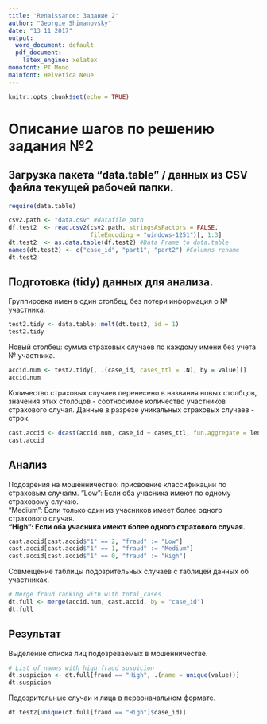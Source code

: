 ```yaml
---
title: 'Renaissance: Задание 2'
author: "Georgie Shimanovsky"
date: "13 11 2017"
output:
  word_document: default
  pdf_document:
    latex_engine: xelatex
monofont: PT Mono
mainfont: Helvetica Neue
---
```



```r
knitr::opts_chunk$set(echo = TRUE)
```

# Описание шагов по решению задания №2

## Загрузка пакета "data.table" / данных из CSV файла текущей рабочей папки.

```r
require(data.table)
```

```r
csv2.path <- "data.csv" #datafile path
df.test2  <- read.csv2(csv2.path, stringsAsFactors = FALSE,
                       fileEncoding = "windows-1251")[, 1:3]
dt.test2  <- as.data.table(df.test2) #Data Frame to data.table
names(dt.test2) <- c("case_id", "part1", "part2") #Columns rename
dt.test2
```

## Подготовка (tidy) данных для анализа.
Группировка имен в один столбец, без потери информация о № участника.

```r
test2.tidy <- data.table::melt(dt.test2, id = 1)
test2.tidy
```

Новый столбец: сумма страховых случаев по каждому имени без учета № участника.
```r
accid.num <- test2.tidy[, .(case_id, cases_ttl = .N), by = value][]
accid.num
```

Количество страховых случаев перенесено в названия новых столбцов,
значения этих столбцов - соотносимое количество участников страхового случая.
Данные в разрезе уникальных страховых случаев - строк.

```r
cast.accid <- dcast(accid.num, case_id ~ cases_ttl, fun.aggregate = length)
cast.accid
```

## Анализ
Подозрения на мошенничество: присвоение классификации по страховым случаям.
"Low": Если оба учасника имеют по одному страховому случаю.  
"Medium": Если только один из учасников имеет более одного страхового случая.  
**"High": Если оба учасника имеют более одного страхового случая.**

```r
cast.accid[cast.accid$"1" == 2, "fraud" := "Low"]
cast.accid[cast.accid$"1" == 1, "fraud" := "Medium"]
cast.accid[cast.accid$"1" == 0, "fraud" := "High"]
```

Совмещение таблицы подозрительных случаев с таблицей данных об участниках.
```r
# Merge fraud ranking with with total_cases
dt.full <- merge(accid.num, cast.accid, by = "case_id")
dt.full
```

## Результат
Выделение списка лиц подозреваемых в мошенничестве.
```r
# List of names with high fraud suspicion
dt.suspicion <- dt.full[fraud == "High", .(name = unique(value))]
dt.suspicion
```

Подозрительные случаи и лица в первоначальном формате.

```r
dt.test2[unique(dt.full[fraud == "High"]$case_id)]
```